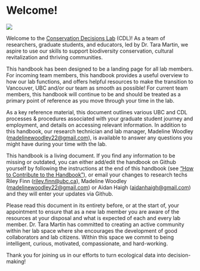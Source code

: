 # Welcome! {-#welcome}

![](img/CDL logo horizontal - colour.png)



Welcome to the [Conservation Decisions Lab](https://www.taramartin.org/) (CDL)! As a team of researchers, graduate students, and educators, led by Dr. Tara Martin, we aspire to use our skills to support biodiversity conservation, cultural revitalization and thriving communities.

This handbook has been designed to be a landing page for all lab members. For incoming team members, this handbook provides a useful overview to how our lab functions, and offers helpful resources to make the transition to Vancouver, UBC and/or our team as smooth as possible! For current team members, this handbook will continue to be and should be treated as a primary point of reference as you move through your time in the lab. 

As a key reference material, this document outlines various UBC and CDL processes & procedures associated with your graduate student journey and employment, and details on accessing relevant information. In addition to this handbook, our research technician and lab manager, Madeline Woodley (<madelinewoodley22@gmail.com>), is available to answer any questions you might have during your time with the lab.

This handbook is a living document. If you find any information to be missing or outdated, you can either add/edit the handbook on Github yourself by following the instructions at the end of this handbook (see [“How to Contribute to the Handbook”](#howtocontribute)), or email your changes to research techs Riley Finn (<riley.finn@ubc.ca>), Madeline Woodley (<madelinewoodley22@gmail.com>) or Aidan Haigh (<aidanhaigh@gmail.com>) and they will enter your updates via Github. 

Please read this document in its entirety before, or at the start of, your appointment to ensure that as a new lab member you are aware of the resources at your disposal and what is expected of each and every lab member. Dr. Tara Martin has committed to creating an active community within her lab space where she encourages the development of good collaborators and lab citizens. Within this space we commit to being intelligent, curious, motivated, compassionate, and hard-working.

Thank you for joining us in our efforts to turn ecological data into decision-making!








